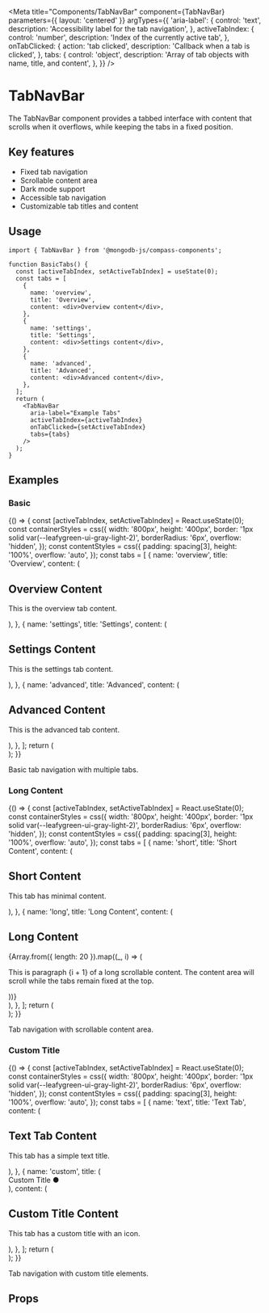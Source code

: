
<Meta
  title="Components/TabNavBar"
  component={TabNavBar}
  parameters={{ layout: 'centered' }}
  argTypes={{
    'aria-label': {
      control: 'text',
      description: 'Accessibility label for the tab navigation',
    },
    activeTabIndex: {
      control: 'number',
      description: 'Index of the currently active tab',
    },
    onTabClicked: {
      action: 'tab clicked',
      description: 'Callback when a tab is clicked',
    },
    tabs: {
      control: 'object',
      description: 'Array of tab objects with name, title, and content',
    },
  }}
/>

# TabNavBar

The TabNavBar component provides a tabbed interface with content that scrolls when it overflows, while keeping the tabs in a fixed position.

## Key features

- Fixed tab navigation
- Scrollable content area
- Dark mode support
- Accessible tab navigation
- Customizable tab titles and content

## Usage

```tsx
import { TabNavBar } from '@mongodb-js/compass-components';

function BasicTabs() {
  const [activeTabIndex, setActiveTabIndex] = useState(0);
  const tabs = [
    {
      name: 'overview',
      title: 'Overview',
      content: <div>Overview content</div>,
    },
    {
      name: 'settings',
      title: 'Settings',
      content: <div>Settings content</div>,
    },
    {
      name: 'advanced',
      title: 'Advanced',
      content: <div>Advanced content</div>,
    },
  ];
  return (
    <TabNavBar
      aria-label="Example Tabs"
      activeTabIndex={activeTabIndex}
      onTabClicked={setActiveTabIndex}
      tabs={tabs}
    />
  );
}
```

## Examples

### Basic

<Story name="Basic">
  {() => {
    const [activeTabIndex, setActiveTabIndex] = React.useState(0);
    const containerStyles = css({
      width: '800px',
      height: '400px',
      border: '1px solid var(--leafygreen-ui-gray-light-2)',
      borderRadius: '6px',
      overflow: 'hidden',
    });
    const contentStyles = css({
      padding: spacing[3],
      height: '100%',
      overflow: 'auto',
    });
    const tabs = [
      {
        name: 'overview',
        title: 'Overview',
        content: (
          <div className={contentStyles}>
            <h2>Overview Content</h2>
            <p>This is the overview tab content.</p>
          </div>
        ),
      },
      {
        name: 'settings',
        title: 'Settings',
        content: (
          <div className={contentStyles}>
            <h2>Settings Content</h2>
            <p>This is the settings tab content.</p>
          </div>
        ),
      },
      {
        name: 'advanced',
        title: 'Advanced',
        content: (
          <div className={contentStyles}>
            <h2>Advanced Content</h2>
            <p>This is the advanced tab content.</p>
          </div>
        ),
      },
    ];
    return (
      <div className={containerStyles}>
        <TabNavBar
          aria-label="Example Tabs"
          activeTabIndex={activeTabIndex}
          onTabClicked={setActiveTabIndex}
          tabs={tabs}
        />
      </div>
    );
  }}
</Story>

Basic tab navigation with multiple tabs.

### Long Content

<Story name="LongContent">
  {() => {
    const [activeTabIndex, setActiveTabIndex] = React.useState(0);
    const containerStyles = css({
      width: '800px',
      height: '400px',
      border: '1px solid var(--leafygreen-ui-gray-light-2)',
      borderRadius: '6px',
      overflow: 'hidden',
    });
    const contentStyles = css({
      padding: spacing[3],
      height: '100%',
      overflow: 'auto',
    });
    const tabs = [
      {
        name: 'short',
        title: 'Short Content',
        content: (
          <div className={contentStyles}>
            <h2>Short Content</h2>
            <p>This tab has minimal content.</p>
          </div>
        ),
      },
      {
        name: 'long',
        title: 'Long Content',
        content: (
          <div className={contentStyles}>
            <h2>Long Content</h2>
            {Array.from({ length: 20 }).map((_, i) => (
              <p key={i}>
                This is paragraph {i + 1} of a long scrollable content. The
                content area will scroll while the tabs remain fixed at the top.
              </p>
            ))}
          </div>
        ),
      },
    ];
    return (
      <div className={containerStyles}>
        <TabNavBar
          aria-label="Content Length Example"
          activeTabIndex={activeTabIndex}
          onTabClicked={setActiveTabIndex}
          tabs={tabs}
        />
      </div>
    );
  }}
</Story>

Tab navigation with scrollable content area.

### Custom Title

<Story name="CustomTitle">
  {() => {
    const [activeTabIndex, setActiveTabIndex] = React.useState(0);
    const containerStyles = css({
      width: '800px',
      height: '400px',
      border: '1px solid var(--leafygreen-ui-gray-light-2)',
      borderRadius: '6px',
      overflow: 'hidden',
    });
    const contentStyles = css({
      padding: spacing[3],
      height: '100%',
      overflow: 'auto',
    });
    const tabs = [
      {
        name: 'text',
        title: 'Text Tab',
        content: (
          <div className={contentStyles}>
            <h2>Text Tab Content</h2>
            <p>This tab has a simple text title.</p>
          </div>
        ),
      },
      {
        name: 'custom',
        title: (
          <div
            style={{ display: 'flex', alignItems: 'center', gap: spacing[2] }}
          >
            <span>Custom Title</span>
            <span style={{ color: 'var(--leafygreen-ui-red-base)' }}>●</span>
          </div>
        ),
        content: (
          <div className={contentStyles}>
            <h2>Custom Title Content</h2>
            <p>This tab has a custom title with an icon.</p>
          </div>
        ),
      },
    ];
    return (
      <div className={containerStyles}>
        <TabNavBar
          aria-label="Custom Title Example"
          activeTabIndex={activeTabIndex}
          onTabClicked={setActiveTabIndex}
          tabs={tabs}
        />
      </div>
    );
  }}
</Story>

Tab navigation with custom title elements.

## Props

<Controls />
